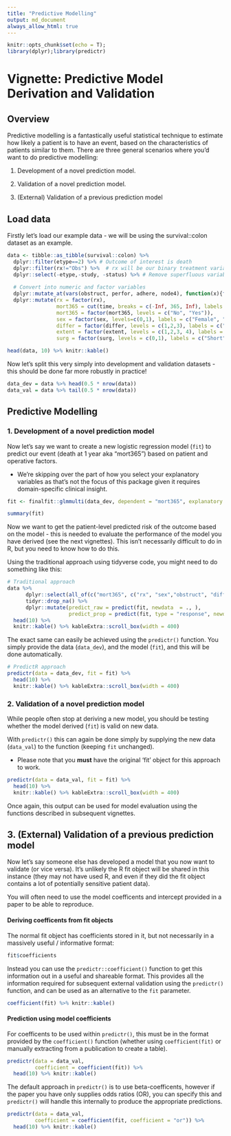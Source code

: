 ```yaml
---
title: "Predictive Modelling"
output: md_document
always_allow_html: true
---
```


```r
knitr::opts_chunk$set(echo = T);
library(dplyr);library(predictr)
```

# Vignette: Predictive Model Derivation and Validation

## Overview

Predictive modelling is a fantastically useful statistical technique to estimate how likely a patient is to have an event, based on the characteristics of patients similar to them. There are three general scenarios where you'd want to do predictive modelling:

  1. Development of a novel prediction model.
  
  2. Validation of a novel prediction model.
  
  3. (External) Validation of a previous prediction model


## Load data

Firstly let's load our example data - we will be using the survival::colon dataset as an example.

```r
data <- tibble::as_tibble(survival::colon) %>%
  dplyr::filter(etype==2) %>% # Outcome of interest is death
  dplyr::filter(rx!="Obs") %>%  # rx will be our binary treatment variable
  dplyr::select(-etype,-study, -status) %>% # Remove superfluous variables
  
  # Convert into numeric and factor variables
  dplyr::mutate_at(vars(obstruct, perfor, adhere, node4), function(x){factor(x, levels=c(0,1), labels = c("No", "Yes"))}) %>%
  dplyr::mutate(rx = factor(rx),
                mort365 = cut(time, breaks = c(-Inf, 365, Inf), labels = c("Yes", "No")),
                mort365 = factor(mort365, levels = c("No", "Yes")),
                sex = factor(sex, levels=c(0,1), labels = c("Female", "Male")),
                differ = factor(differ, levels = c(1,2,3), labels = c("Well", "Moderate", "Poor")),
                extent = factor(extent, levels = c(1,2,3, 4), labels = c("Submucosa", "Muscle", "Serosa", "Contiguous Structures")),
                surg = factor(surg, levels = c(0,1), labels = c("Short", "Long")))

head(data, 10) %>% knitr::kable()
```


Now let's split this very simply into development and validation datasets - this should be done far more robustly in practice!

```r
data_dev = data %>% head(0.5 * nrow(data))
data_val = data %>% tail(0.5 * nrow(data))
```


## Predictive Modelling


### 1. Development of a novel prediction model

Now let's say we want to create a new logistic regression model (`fit`) to predict our event (death at 1 year aka "mort365") based on patient and operative factors.

- We're skipping over the part of how you select your explanatory variables as that's not the focus of this package given it requires domain-specific clinical insight.


```r
fit <- finalfit::glmmulti(data_dev, dependent = "mort365", explanatory = c("rx", "sex","obstruct", "differ"))

summary(fit)
```


Now we want to get the patient-level predicted risk of the outcome based on the model - this is needed to evaluate the performance of the model you have derived (see the next vignettes). This isn't necessarily difficult to do in R, but you need to know how to do this.

Using the traditional approach using tidyverse code, you might need to do something like this:


```r
# Traditional approach
data %>%
      dplyr::select(all_of(c("mort365", c("rx", "sex","obstruct", "differ")))) %>%
      tidyr::drop_na() %>%
      dplyr::mutate(predict_raw = predict(fit, newdata  = ., ),
                    predict_prop = predict(fit, type = "response", newdata  = ., )) %>% 
  head(10) %>%
  knitr::kable() %>% kableExtra::scroll_box(width = 400)
```


The exact same can easily be achieved using the `predictr()` function. You simply provide the data (`data_dev`), and the model (`fit`), and this will be done automatically.


```r
# PredictR approach
predictr(data = data_dev, fit = fit) %>% 
  head(10) %>%
  knitr::kable() %>% kableExtra::scroll_box(width = 400)
```


### 2. Validation of a novel prediction model 

While people often stop at deriving a new model, you should be testing whether the model derived (`fit`) is valid on new data. 

With `predictr()` this can again be done simply by supplying the new data (`data_val`) to the function (keeping `fit` unchanged).

- Please note that you **must** have the original 'fit' object for this approach to work.


```r
predictr(data = data_val, fit = fit) %>% 
  head(10) %>%
  knitr::kable() %>% kableExtra::scroll_box(width = 400)
```

Once again, this output can be used for model evaluation using the functions described in subsequent vignettes.


## 3. (External) Validation of a previous prediction model

Now let's say someone else has developed a model that you now want to validate (or vice versa). It's unlikely the R fit object will be shared in this instance (they may not have used R, and even if they did the fit object contains a lot of potentially sensitive patient data). 

You will often need to use the model coefficents and intercept provided in a paper to be able to reproduce.


#### Deriving coefficents from fit objects

The normal fit object has coefficients stored in it, but not necessarily in a massively useful / informative format:


```r
fit$coefficients
```

Instead you can use the `predictr::coefficient()` function to get this information out in a useful and shareable format. This provides all the information required for subsequent external validation using the `predictr()` function, and can be used as an alternative to the `fit` parameter.


```r
coefficient(fit) %>% knitr::kable()
```

#### Prediction using model coefficients

For coefficents to be used within `predictr()`, this must be in the format provided by the `coefficient()` function (whether using `coefficient(fit)` or manually extracting from a publication to create a table). 


```r
predictr(data = data_val,
         coefficient = coefficient(fit)) %>%
  head(10) %>% knitr::kable()
```

The default approach in `predictr()` is to use beta-coefficents, however if the paper you have only supplies odds ratios (OR), you can specify this and `predictr()` will handle this internally to produce the appropriate predictions.


```r
predictr(data = data_val,
         coefficient = coefficient(fit, coefficient = "or")) %>%
  head(10) %>% knitr::kable()
```
